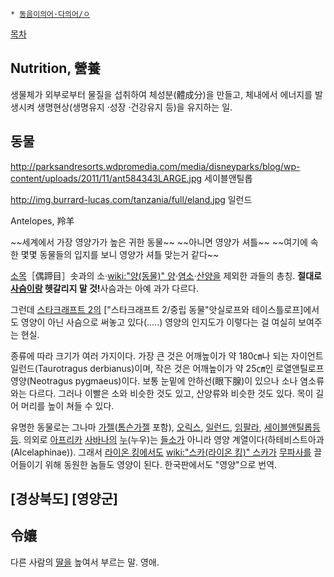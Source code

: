  * [[동음이의어·다의어/ㅇ]]

[[목차]]
== Nutrition, 營養 ==
생물체가 외부로부터 물질을 섭취하여 체성분(體成分)을 만들고, 체내에서 에너지를 발생시켜 생명현상(생명유지 ·성장 ·건강유지 등)을 유지하는 일.

== 동물 ==
http://parksandresorts.wdpromedia.com/media/disneyparks/blog/wp-content/uploads/2011/11/ant584343LARGE.jpg
세이블앤틸롭

http://img.burrard-lucas.com/tanzania/full/eland.jpg
일런드

Antelopes, 羚羊

~~세계에서 가장 영양가가 높은 귀한 동물~~ ~~아니면 영양가 셔틀~~
~~여기에 속한 몇몇 동물들의 입지를 보니 영양가 셔틀 맞는거 같다~~

[[소]]목［偶蹄目］솟과의 소·[[wiki:"양(동물)" 양]]·[[염소]]·[[산양]]을 제외한 과들의 총칭. '''절대로 [[사슴]]이랑 헷갈리지 말 것!'''사슴과는 아예 과가 다르다. 

그런데 [[스타크래프트 2]]의 ["스타크래프트 2/중립 동물"앗실로프와 테이스틀로프]에서도 영양이 아닌 사슴으로 써놓고 있다(.....) 영양의 인지도가 이렇다는 걸 여실히 보여주는 현실.

종류에 따라 크기가 여러 가지이다. 가장 큰 것은 어깨높이가 약 180㎝나 되는 자이언트일런드(Taurotragus derbianus)이며, 작은 것은 어깨높이가 약 25㎝인 로열앤틸로프 영양(Neotragus pygmaeus)이다. 보통 눈밑에 안하선(眼下腺)이 있으나 소나 염소류와는 다르다. 그러나 이빨은 소와 비슷한 것도 있고, 산양류와 비슷한 것도 있다. 목이 길어 머리를 높이 쳐들 수 있다.

유명한 동물로는 그나마 [[가젤]]([[톰슨가젤]] 포함), [[오릭스]], [[일런드]], [[임팔라]], [[세이블앤틸롭]]등등. 의외로 [[아프리카]] [[사바나]]의 [[누]](누우)는 [[들소]]가 아니라 영양 계열이다(하테비스트아과 (Alcelaphinae)). 그래서 [[라이온 킹]]에서도 [[wiki:"스카(라이온 킹)" 스카]]가 [[무파사]]를 끌어들이기 위해 동원한 놈들도 영양이 된다. 한국판에서도 "영양"으로 번역. 

== [경상북도] [영양군] ==

== 令孃 ==
다른 사람의 [[딸]]을 높여서 부르는 말. 영애.
